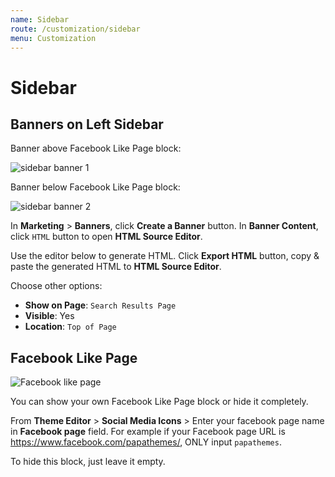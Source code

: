 ```yaml
---
name: Sidebar
route: /customization/sidebar
menu: Customization
---
```



# Sidebar


## Banners on Left Sidebar

Banner above Facebook Like Page block:

![sidebar banner 1](../img/home1-sidebar-banner1.jpg)

Banner below Facebook Like Page block:

![sidebar banner 2](../img/home1-sidebar-banner2.jpg)

In **Marketing** > **Banners**, click __Create a Banner__ button. In **Banner Content**, click `HTML` button to open **HTML Source Editor**.

Use the editor below to generate HTML. Click **Export HTML** button, copy & paste the generated HTML to **HTML Source Editor**.

<SidebarBannerBuilderComponent />

Choose other options:

- __Show on Page__: `Search Results Page`
- __Visible__: Yes
- __Location__: `Top of Page`


## Facebook Like Page

![Facebook like page](../img/home1-facebook-like-page.jpg)

You can show your own Facebook Like Page block or hide it completely. 

From __Theme Editor__ > __Social Media Icons__ > Enter your facebook page name in __Facebook page__ field. For example if your Facebook page URL is <https://www.facebook.com/papathemes/>, ONLY input `papathemes`.

To hide this block, just leave it empty.


